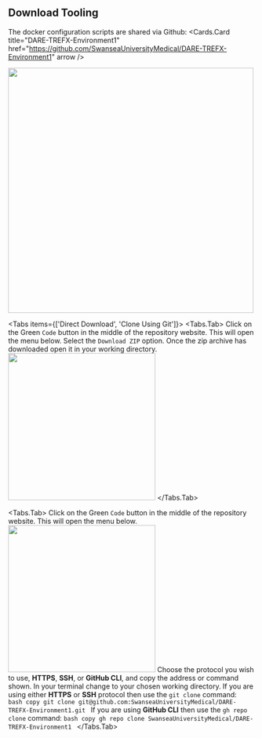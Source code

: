 
## Download Tooling

The docker configuration scripts are shared via Github:
<Cards.Card
  title="DARE-TREFX-Environment1"
  href="https://github.com/SwanseaUniversityMedical/DARE-TREFX-Environment1"
  arrow
/>

<img src="/images/DARE-TREFX-GitRepo.png" width="500"></img>

<Tabs items={['Direct Download', 'Clone Using Git']}>
  <Tabs.Tab>
    Click on the Green `Code` button in the middle of the repository website.
    This will open the menu below. Select the `Download ZIP` option.
    Once the zip archive has downloaded open it in your working directory.
    <img src="/images/github_clone_menu.png" width="300"></img>
  </Tabs.Tab>

  <Tabs.Tab>
    Click on the Green `Code` button in the middle of the repository website.
    This will open the menu below.
    <img src="/images/github_clone_menu.png" width="300"></img>
    Choose the protocol you wish to use,
    **HTTPS**, **SSH**, or **GitHub CLI**, and copy the address or command shown.
    In your terminal change to your chosen working directory.
    If you are using either **HTTPS** or **SSH** protocol then use the `git clone` command:    
    ```bash copy
    git clone git@github.com:SwanseaUniversityMedical/DARE-TREFX-Environment1.git
    ```
    If you are using **GitHub CLI** then use the `gh repo clone` command:
    ```bash copy
    gh repo clone SwanseaUniversityMedical/DARE-TREFX-Environment1
    ```
  </Tabs.Tab>
</Tabs>
